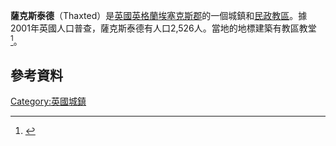 {{Infobox UK place 
|country = England
|official_name= Thaxted
|static_image=[[File:Thaxted_Windmill_and_Church_-_geograph.org.uk_-_158193.jpg|240px]]
|static_image_caption=
|latitude= 51.9544
|longitude= 0.3461
| population = 2,845
| population_ref = (2011)<ref>{{cite web|url=http://www.neighbourhood.statistics.gov.uk/dissemination/LeadKeyFigures.do?a=7&b=11129518&c=Thaxted&d=16&e=62&g=6426452&i=1001x1003x1032x1004&m=0&r=1&s=1443365131952&enc=1|title=Town population 2011|accessdate=27 September 2015|archive-url=https://web.archive.org/web/20160304204630/http://www.neighbourhood.statistics.gov.uk/dissemination/LeadKeyFigures.do?a=7&b=11129518&c=Thaxted&d=16&e=62&g=6426452&i=1001x1003x1032x1004&m=0&r=1&s=1443365131952&enc=1|archive-date=2016-03-04|dead-url=yes}}</ref>
 |shire_district= [[Uttlesford|Uttlesford]]
|shire_county = [[埃塞克斯郡|埃塞克斯郡]]
|region= 東英格蘭
|constituency_westminster= [[薩弗倫沃爾登_(英國國會選區)|薩弗倫沃爾登]]
|post_town= DUNMOW
|postcode_district= CM6
|postcode_area=CM
|dial_code= 01371
|os_grid_reference= TL615315
}}
'''薩克斯泰德'''（Thaxted）是[[英國|英國]][[英格蘭|英格蘭]][[埃塞克斯郡|埃塞克斯郡]]的一個城鎮和[[民政教區|民政教區]]。據2001年英國人口普查，薩克斯泰德有人口2,526人。當地的地標建築有教區教堂<ref>{{Cite web |url=http://www.thaxted.co.uk/?History_of_Thaxted:Thaxted_Parish_Church |title=存档副本 |accessdate=2016-09-15 |archive-date=2016-03-05 |archive-url=https://web.archive.org/web/20160305162553/http://thaxted.co.uk/?history_of_thaxted:thaxted_parish_church |dead-url=no }}</ref>。
==參考資料==
{{Reflist}}
[[Category:英國城鎮|Category:英國城鎮]]